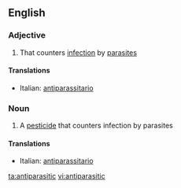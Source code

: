 ==English==

===Adjective===
{{en-adj}}

# That counters [[infection]] by [[parasite]]s

====Translations====
{{top}}
*Italian: [[antiparassitario]]
{{mid}}

{{bottom}}

===Noun===
{{wikipedia}}
{{en-noun}}

# A [[pesticide]] that counters infection by parasites

====Translations====
{{top}}
*Italian: [[antiparassitario]] {{m}}
{{mid}}

{{bottom}}

[[ta:antiparasitic]]
[[vi:antiparasitic]]
